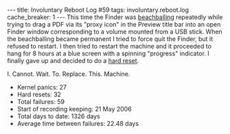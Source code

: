 ---
title: Involuntary Reboot Log #59
tags: involuntary.reboot.log
cache_breaker: 1
---
This time the Finder was [[beachballing]] repeatedly while trying to drag a PDF via its "proxy icon" in the Preview title bar into an open Finder window corresponding to a volume mounted from a USB stick. When the beachballing became permanent I tried to force quit the Finder, but it refused to restart. I then tried to restart the machine and it proceeded to hang for 8 hours at a blue screen with a spinning "progress" indicator. I finally gave up and decided to do a [[hard reset]].

I. Cannot. Wait. To. Replace. This. Machine.

* Kernel panics: 27
* Hard resets: 32
* Total failures: 59
* Start of recording keeping: 21 May 2006
* Total days to date: 1326 days
* Average time between failures: 22.48 days
